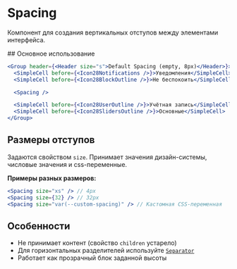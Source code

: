 <Overview>

# Spacing

Компонент для создания вертикальных отступов между элементами интерфейса.

</Overview>
## Основное использование

```jsx static
<Group header={<Header size="s">Default Spacing (empty, 8px)</Header>}>
  <SimpleCell before={<Icon28Notifications />}>Уведомления</SimpleCell>
  <SimpleCell before={<Icon28BlockOutline />}>Не беспокоить</SimpleCell>

  <Spacing />

  <SimpleCell before={<Icon28UserOutline />}>Учётная запись</SimpleCell>
  <SimpleCell before={<Icon28SlidersOutline />}>Основные</SimpleCell>
</Group>
```

## Размеры отступов

Задаются свойством `size`. Принимает значения дизайн-системы, числовые значения и css-переменные.

**Примеры разных размеров:**

```jsx static
<Spacing size="xs" /> // 4px
<Spacing size={32} /> // 32px
<Spacing size="var(--custom-spacing)" /> // Кастомная CSS-переменная
```

## Особенности

- Не принимает контент (свойство `children` устарело)
- Для горизонтальных разделителей используйте [`Separator`](#/Separator)
- Работает как прозрачный блок заданной высоты
